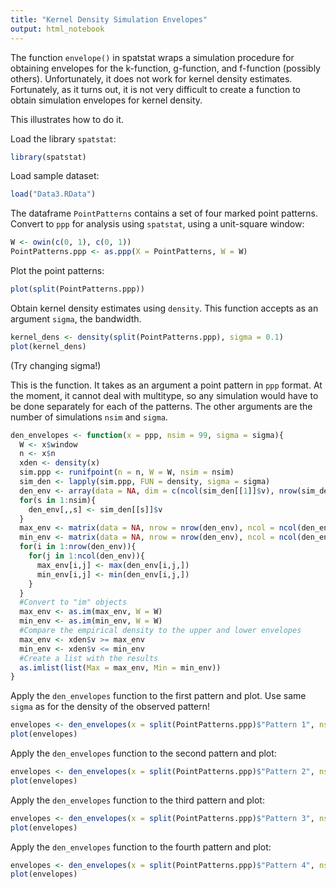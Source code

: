 ```yaml
---
title: "Kernel Density Simulation Envelopes"
output: html_notebook
---
```


The function `envelope()` in spatstat wraps a simulation procedure for obtaining envelopes for the k-function, g-function, and f-function (possibly others). Unfortunately, it does not work for kernel density estimates. Fortunately, as it turns out, it is not very difficult to create a function to obtain simulation envelopes for kernel density.

This illustrates how to do it.

Load the library `spatstat`:
```r
library(spatstat)
```

Load sample dataset:
```r
load("Data3.RData")
```

The dataframe `PointPatterns` contains a set of four marked point patterns. Convert to `ppp` for analysis using `spatstat`, using a unit-square window:
```r
W <- owin(c(0, 1), c(0, 1))
PointPatterns.ppp <- as.ppp(X = PointPatterns, W = W)
```

Plot the point patterns:
```r
plot(split(PointPatterns.ppp))
```


Obtain kernel density estimates using `density`. This function accepts as an argument `sigma`, the bandwidth.
```r
kernel_dens <- density(split(PointPatterns.ppp), sigma = 0.1)
plot(kernel_dens)
```

(Try changing sigma!)

This is the function. It takes as an argument a point pattern in `ppp` format. At the moment, it cannot deal with multitype, so any simulation would have to be done separately for each of the patterns. The other arguments are the number of simulations `nsim` and `sigma`.
```r
den_envelopes <- function(x = ppp, nsim = 99, sigma = sigma){
  W <- x$window
  n <- x$n
  xden <- density(x)
  sim.ppp <- runifpoint(n = n, W = W, nsim = nsim)
  sim_den <- lapply(sim.ppp, FUN = density, sigma = sigma)
  den_env <- array(data = NA, dim = c(ncol(sim_den[[1]]$v), nrow(sim_den[[1]]$v), nsim))
  for(s in 1:nsim){
    den_env[,,s] <- sim_den[[s]]$v
  }
  max_env <- matrix(data = NA, nrow = nrow(den_env), ncol = ncol(den_env))
  min_env <- matrix(data = NA, nrow = nrow(den_env), ncol = ncol(den_env))
  for(i in 1:nrow(den_env)){
    for(j in 1:ncol(den_env)){
      max_env[i,j] <- max(den_env[i,j,])
      min_env[i,j] <- min(den_env[i,j,])
    }
  }
  #Convert to "im" objects
  max_env <- as.im(max_env, W = W)
  min_env <- as.im(min_env, W = W)
  #Compare the empirical density to the upper and lower envelopes
  max_env <- xden$v >= max_env
  min_env <- xden$v <= min_env
  #Create a list with the results
  as.imlist(list(Max = max_env, Min = min_env))
}
```

Apply the `den_envelopes` function to the first pattern and plot. Use same `sigma` as for the density of the observed pattern!
```r
envelopes <- den_envelopes(x = split(PointPatterns.ppp)$"Pattern 1", nsim = 99, sigma = 0.01)
plot(envelopes)
```

Apply the `den_envelopes` function to the second pattern and plot:
```r
envelopes <- den_envelopes(x = split(PointPatterns.ppp)$"Pattern 2", nsim = 99, sigma = 0.1)
plot(envelopes)
```

Apply the `den_envelopes` function to the third pattern and plot:
```r
envelopes <- den_envelopes(x = split(PointPatterns.ppp)$"Pattern 3", nsim = 99, sigma = 0.1)
plot(envelopes)
```

Apply the `den_envelopes` function to the fourth pattern and plot:
```r
envelopes <- den_envelopes(x = split(PointPatterns.ppp)$"Pattern 4", nsim = 99, sigma = 0.1)
plot(envelopes)
```

